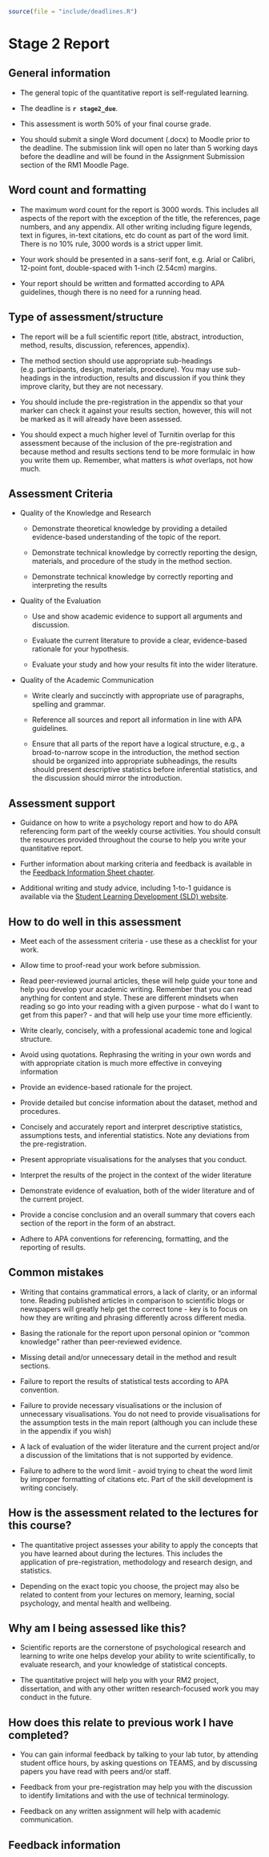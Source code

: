 ```r
source(file = "include/deadlines.R")
```

# Stage 2 Report

## General information 

- The general topic of the quantitative report is self-regulated learning. 

- The deadline is **`r stage2_due`**.

- This assessment is worth 50% of your final course grade. 

- You should submit a single Word document (.docx) to Moodle prior to the deadline. The submission link will open no later than 5 working days before the deadline and will be found in the Assignment Submission section of the RM1 Moodle Page.

## Word count and formatting

- The maximum word count for the report is 3000 words. This includes all aspects of the report with the exception of the title, the references, page numbers, and any appendix. All other writing including figure legends, text in figures, in-text citations, etc do count as part of the word limit. There is no 10% rule, 3000 words is a strict upper limit.

- Your work should be presented in a sans-serif font, e.g. Arial or Calibri, 12-point font, double-spaced with 1-inch (2.54cm) margins.

- Your report should be written and formatted according to APA guidelines, though there is no need for a running head.

## Type of assessment/structure

- The report will be a full scientific report (title, abstract, introduction, method, results, discussion, references, appendix). 

- The method section should use appropriate sub-headings (e.g. participants, design, materials, procedure). You may use sub-headings in the introduction, results and discussion if you think they improve clarity, but they are not necessary. 

- You should include the pre-registration in the appendix so that your marker can check it against your results section, however, this will not be marked as it will already have been assessed. 

- You should expect a much higher level of Turnitin overlap for this assessment because of the inclusion of the pre-registration and because method and results sections tend to be more formulaic in how you write them up. Remember, what matters is *what* overlaps, not how much. 

## Assessment Criteria

- Quality of the Knowledge and Research

    - Demonstrate theoretical knowledge by providing a detailed evidence-based understanding of the topic of the report.

    - Demonstrate technical knowledge by correctly reporting the design, materials, and procedure of the study in the method section.

    - Demonstrate technical knowledge by correctly reporting and interpreting the results

- Quality of the Evaluation

    - Use and show academic evidence to support all arguments and discussion.

    - Evaluate the current literature to provide a clear, evidence-based rationale for your hypothesis.

    - Evaluate your study and how your results fit into the wider literature.

- Quality of the Academic Communication

    - Write clearly and succinctly with appropriate use of paragraphs, spelling and grammar.

    - Reference all sources and report all information in line with APA guidelines.

    - Ensure that all parts of the report have a logical structure, e.g., a broad-to-narrow scope in the introduction, the method section should be organized into appropriate subheadings, the results should present descriptive statistics before inferential statistics, and the discussion should mirror the introduction.

## Assessment support

- Guidance on how to write a psychology report and how to do APA referencing form part of the weekly course activities. You should consult the resources provided throughout the course to help you write your quantitative report.

 - Further information about marking criteria and feedback is available in the [Feedback Information Sheet chapter](#FIS).

- Additional writing and study advice, including 1-to-1 guidance is available via the [Student Learning Development (SLD) website](https://www.gla.ac.uk/myglasgow/sld/).

## How to do well in this assessment

- Meet each of the assessment criteria - use these as a checklist for your work.

- Allow time to proof-read your work before submission.

- Read peer-reviewed journal articles, these will help guide your tone and help you develop your academic writing. Remember that you can read anything for content and style. These are different mindsets when reading so go into your reading with a given purpose  - what do I want to get from this paper? - and that will help use your time more efficiently.

- Write clearly, concisely, with a professional academic tone and logical structure.

- Avoid using quotations. Rephrasing the writing in your own words and with appropriate citation is much more effective in conveying information

- Provide an evidence-based rationale for the project.

- Provide detailed but concise information about the dataset, method and procedures.

- Concisely and accurately report and interpret descriptive statistics, assumptions tests, and inferential statistics. Note any deviations from the pre-registration.

- Present appropriate visualisations for the analyses that you conduct. 

- Interpret the results of the project in the context of the wider literature

- Demonstrate evidence of evaluation, both of the wider literature and of the current project.

- Provide a concise conclusion and an overall summary that covers each section of the report in the form of an abstract.

- Adhere to APA conventions for referencing, formatting, and the reporting of results.

## Common mistakes

- Writing that contains grammatical errors, a lack of clarity, or an informal tone. Reading published articles in comparison to scientific blogs or newspapers will greatly help get the correct tone - key is to focus on how they are writing and phrasing differently across different media.

- Basing the rationale for the report upon personal opinion or “common knowledge” rather than peer-reviewed evidence.

- Missing detail and/or unnecessary detail in the method and result sections.

- Failure to report the results of statistical tests according to APA convention.

- Failure to provide necessary visualisations or the inclusion of unnecessary visualisations. You do not need to provide visualisations for the assumption tests in the main report (although you can include these in the appendix if you wish)

- A lack of evaluation of the wider literature and the current project and/or a discussion of the limitations that is not supported by evidence. 

- Failure to adhere to the word limit - avoid trying to cheat the word limit by improper formatting of citations etc. Part of the skill development is writing concisely.

## How is the assessment related to the lectures for this course?

- The quantitative project assesses your ability to apply the concepts that you have learned about during the lectures. This includes the application of pre-registration, methodology and research design, and statistics. 

- Depending on the exact topic you choose, the project may also be related to content from your lectures on memory, learning, social psychology, and mental health and wellbeing. 

## Why am I being assessed like this?

- Scientific reports are the cornerstone of psychological research and learning to write one helps develop your ability to write scientifically, to evaluate research, and your knowledge of statistical concepts. 

- The quantitative project will help you with your RM2 project, dissertation, and with any other written research-focused work you may conduct in the future.

## How does this relate to previous work I have completed?

- You can gain informal feedback by talking to your lab tutor, by attending student office hours, by asking questions on TEAMS, and by discussing papers you have read with peers and/or staff. 

- Feedback from your pre-registration may help you with the discussion to identify limitations and with the use of technical terminology.

- Feedback on any written assignment will help with academic communication. 

## Feedback information

